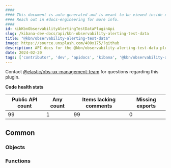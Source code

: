 ```yaml
---
####
#### This document is auto-generated and is meant to be viewed inside our experimental, new docs system.
#### Reach out in #docs-engineering for more info.
####
id: kibKbnObservabilityAlertingTestDataPluginApi
slug: /kibana-dev-docs/api/kbn-observability-alerting-test-data
title: "@kbn/observability-alerting-test-data"
image: https://source.unsplash.com/400x175/?github
description: API docs for the @kbn/observability-alerting-test-data plugin
date: 2024-02-20
tags: ['contributor', 'dev', 'apidocs', 'kibana', '@kbn/observability-alerting-test-data']
---
```




Contact [@elastic/obs-ux-management-team](https://github.com/orgs/elastic/teams/obs-ux-management-team) for questions regarding this plugin.

**Code health stats**

| Public API count  | Any count | Items lacking comments | Missing exports |
|-------------------|-----------|------------------------|-----------------|
| 99 | 1 | 99 | 0 |

## Common

### Objects
<DocDefinitionList data={kbnObservabilityAlertingTestDataObj.common.objects}/>

### Functions
<DocDefinitionList data={kbnObservabilityAlertingTestDataObj.common.functions}/>

